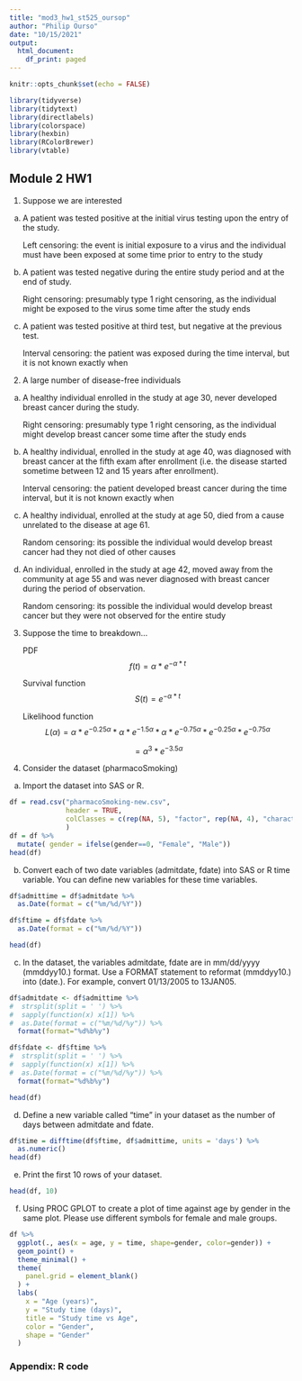 ```yaml
---
title: "mod3_hw1_st525_oursop"
author: "Philip Ourso"
date: "10/15/2021"
output:
  html_document:
    df_print: paged
---
```


```r
knitr::opts_chunk$set(echo = FALSE)
```

```r
library(tidyverse)
library(tidytext)
library(directlabels)
library(colorspace)
library(hexbin)
library(RColorBrewer)
library(vtable)
```
## Module 2 HW1

1.	Suppose we are interested 
  a. A patient was tested positive at the initial virus testing upon the entry of the study.
      
      Left censoring: the event is initial exposure to a virus and the individual must have been exposed at some time prior to entry to the study

  b. A patient was tested negative during the entire study period and at the end of study.
  
      Right censoring: presumably type 1 right censoring, as the individual might be exposed to the virus some time after the study ends
      
  c. A patient was tested positive at third test, but negative at the previous test.
  
      Interval censoring: the patient was exposed during the time interval, but it is not known exactly when
      
2.	A large number of disease-free individuals 
  a. A healthy individual enrolled in the study at age 30, never developed breast cancer during the study.
  
      Right censoring: presumably type 1 right censoring, as the individual might develop breast cancer some time after the study ends
      
  b. A healthy individual, enrolled in the study at age 40, was diagnosed with breast cancer at the fifth exam after enrollment (i.e. the disease started sometime between 12 and 15 years after enrollment).
  
      Interval censoring: the patient developed breast cancer during the time interval, but it is not known exactly when

  c. A healthy individual, enrolled at the study at age 50, died from a cause unrelated to the disease at age 61.
  
      Random censoring: its possible the individual would develop breast cancer had they not died of other causes
      
  d. An individual, enrolled in the study at age 42, moved away from the community at age 55 and was never diagnosed with breast cancer during the period of observation. 
  
      Random censoring: its possible the individual would develop breast cancer but they were not observed for the entire study
      
3. Suppose the time to breakdown...
    
    PDF
    $$f(t) = \alpha * e^{-\alpha * t} $$
    
    Survival function
    $$S(t) = e^{-\alpha * t} $$

    Likelihood function
    $$L(\alpha) = \alpha * e^{-0.25 \alpha } * 
                  \alpha * e^{-1.5 \alpha } *
                  \alpha * e^{-0.75 \alpha } *
                  e^{-0.25 \alpha} *
                  e^{-0.75 \alpha }
    $$
    
    $$          = \alpha^{3} * e^{-3.5 \alpha}$$

4. Consider the dataset (pharmacoSmoking)
  a. Import the dataset into SAS or R. 
```r
df = read.csv("pharmacoSmoking-new.csv",
              header = TRUE,
              colClasses = c(rep(NA, 5), "factor", rep(NA, 4), "character", "character", NA, NA)
              )
df = df %>%
  mutate( gender = ifelse(gender==0, "Female", "Male"))
head(df)
```

  b. Convert each of two date variables (admitdate, fdate) into SAS or R time variable. You can define new variables for these time variables.
```r
df$admittime = df$admitdate %>%
  as.Date(format = c("%m/%d/%Y"))

df$ftime = df$fdate %>%
  as.Date(format = c("%m/%d/%Y"))

head(df)
```

  c.	In the dataset, the variables admitdate, fdate are in mm/dd/yyyy (mmddyy10.) format. Use a FORMAT statement to reformat (mmddyy10.) into (date.). For example, convert 01/13/2005 to 13JAN05.
```r
df$admitdate <- df$admittime %>% 
#  strsplit(split = ' ') %>% 
#  sapply(function(x) x[1]) %>% 
#  as.Date(format = c("%m/%d/%y")) %>%
  format(format="%d%b%y") 

df$fdate <- df$ftime %>% 
#  strsplit(split = ' ') %>% 
#  sapply(function(x) x[1]) %>% 
#  as.Date(format = c("%m/%d/%y")) %>%
  format(format="%d%b%y")

head(df)
```

  d. Define a new variable called “time” in your dataset as the number of days between admitdate and fdate.
```r
df$time = difftime(df$ftime, df$admittime, units = 'days') %>%
  as.numeric()
head(df)
```
  
  e. Print the first 10 rows of your dataset.
```r
head(df, 10)

```

  f. Using PROC GPLOT to create a plot of time against age by gender in the same plot. Please use different symbols for female and male groups. 
```r
df %>%
  ggplot(., aes(x = age, y = time, shape=gender, color=gender)) +
  geom_point() +
  theme_minimal() + 
  theme(
    panel.grid = element_blank()
  ) + 
  labs(
    x = "Age (years)",
    y = "Study time (days)",
    title = "Study time vs Age",
    color = "Gender",
    shape = "Gender"
  )

```


### Appendix: R code
```r
```
